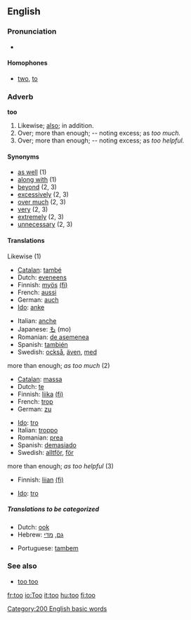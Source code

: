 ==English==

{{rank|well|many|work|127|too|every|think|life}}

===Pronunciation===
*{{audio|en-us-too.ogg|Audio (US)}}


====Homophones====
*[[two]], [[to]]

===Adverb===
'''too'''
# Likewise; [[also]]; in addition.
# Over; more than enough; -- noting excess; as ''too much.''
# Over; more than enough; -- noting excess; as ''too helpful.''

====Synonyms====
*[[as well]] (1)
*[[along with]] (1)
*[[beyond]] (2, 3)
*[[excessively]] (2, 3)
*[[over much]] (2, 3)
*[[very]] (2, 3)
*[[extremely]] (2, 3)
*[[unnecessary]] (2, 3)

====Translations====
;Likewise (1)
{{top}}
*[[Catalan]]: [[també]]
*Dutch: [[eveneens]]
*Finnish: [[myös]] [[:fi:myös|(fi)]]
*French: [[aussi]]
*German: [[auch]]
*[[Ido]]: [[anke]]
{{mid}}
*Italian: [[anche]]
*Japanese: [[も]] (mo)
*Romanian: [[de asemenea]]
*Spanish: [[también]]
*Swedish: [[också]], [[även]], [[med]]
{{bottom}}

;more than enough; ''as too much'' (2)
{{top}}
*[[Catalan]]: [[massa]]
*Dutch: [[te]]
*Finnish: [[liika]] [[:fi:liika|(fi)]]
*French: [[trop]]
*German: [[zu]]
{{mid}}
*[[Ido]]: [[tro]]
*Italian: [[troppo]]
*Romanian: [[prea]]
*Spanish: [[demasiado]]
*Swedish: [[alltför]], [[för]]
{{bottom}}

;more than enough; ''as too helpful'' (3)
{{top}}
*Finnish: [[liian]] [[:fi:liian|(fi)]]
{{mid}}
*[[Ido]]: [[tro]]
{{bottom}}

=====Translations to be categorized=====
{{checktrans}}
{{top}}
*Dutch: [[ook]]
*Hebrew: [[גם]], [[מדי]]
{{mid}}
*Portuguese: [[tambem]]
{{bottom}}

===See also===
*[[too too]] <!--a duplication used to signify great excess-->
[[Category:200 English basic words]]

[[fr:too]]
[[io:Too]]
[[it:too]]
[[hu:too]]
[[fi:too]]